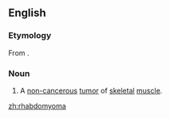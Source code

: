 ==English==
{{wikipedia}}

===Etymology===
From {{prefix|rhabdo|myoma|lang=en}}.

===Noun===
{{en-noun|s|rhabdomyomata}}

# {{label|en|pathology}} A [[non-]][[cancerous]] [[tumor]] of [[skeletal]] [[muscle]].

[[zh:rhabdomyoma]]
